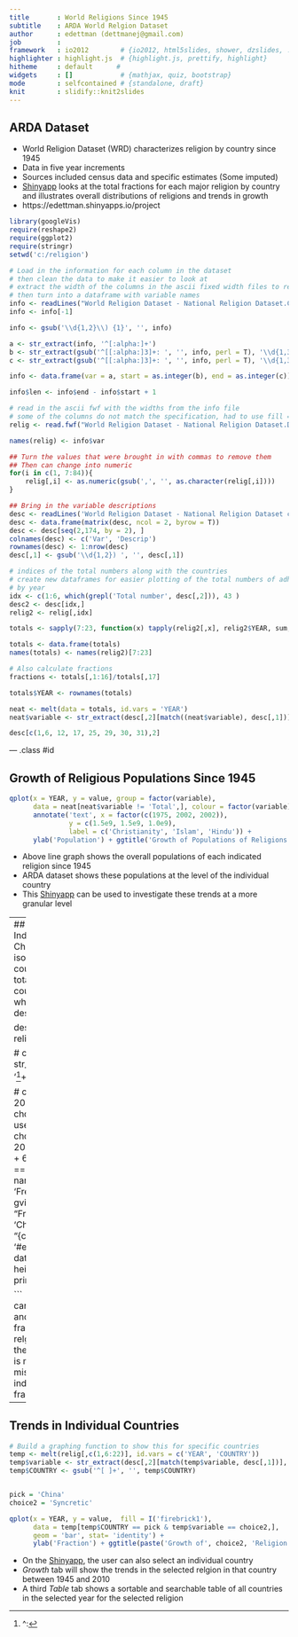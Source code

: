 ```yaml
--- 
title       : World Religions Since 1945
subtitle    : ARDA World Relgion Dataset
author      : edettman (dettmanej@gmail.com)
job         : 
framework   : io2012        # {io2012, html5slides, shower, dzslides, ...}
highlighter : highlight.js  # {highlight.js, prettify, highlight}
hitheme     : default      # 
widgets     : []            # {mathjax, quiz, bootstrap}
mode        : selfcontained # {standalone, draft}
knit        : slidify::knit2slides
--- 
```

<style>
.title-slide {
  background-color: #FFFFFF; /* #EDE0CF; ; #CA9F9D*/
}
em {
  font-style: italic
}

</style>

## ARDA Dataset

- World Religion Dataset (WRD) characterizes religion by country since 1945
- Data in five year increments
- Sources included census data and specific estimates (Some imputed)
- [Shinyapp](https://edettman.shinyapps.io/project) looks at the total fractions for each major religion by country and illustrates overall distributions of religions and trends in growth
- https://edettman.shinyapps.io/project

```r

library(googleVis)
require(reshape2)
require(ggplot2)
require(stringr)
setwd('c:/religion')

# Load in the information for each column in the dataset
# then clean the data to make it easier to look at
# extract the width of the columns in the ascii fixed width files to read it in
# then turn into a dataframe with variable names
info <- readLines("World Religion Dataset - National Religion Dataset.COL")
info <- info[-1]

info <- gsub('\\d{1,2}\\) {1}', '', info)

a <- str_extract(info, '^[:alpha:]+')
b <- str_extract(gsub('^[[:alpha:]3]+: ', '', info, perl = T), '\\d{1,3}')
c <- str_extract(gsub('^[[:alpha:]3]+: ', '', info, perl = T), '\\d{1,3}$')

info <- data.frame(var = a, start = as.integer(b), end = as.integer(c))

info$len <- info$end - info$start + 1

# read in the ascii fwf with the widths from the info file
# some of the columns do not match the specification, had to use fill = T 
relig <- read.fwf("World Religion Dataset - National Religion Dataset.DAT", widths = info$len, fill = T)

names(relig) <- info$var

## Turn the values that were brought in with commas to remove them
## Then can change into numeric
for(i in c(1, 7:84)){
    relig[,i] <- as.numeric(gsub(',', '', as.character(relig[,i])))
}

## Bring in the variable descriptions
desc <- readLines('World Religion Dataset - National Religion Dataset cb_descr.TXT')
desc <- data.frame(matrix(desc, ncol = 2, byrow = T))
desc <- desc[seq(2,174, by = 2), ]
colnames(desc) <- c('Var', 'Descrip')
rownames(desc) <- 1:nrow(desc)
desc[,1] <- gsub('\\d{1,2}) ', '', desc[,1])

# indices of the total numbers along with the countries
# create new dataframes for easier plotting of the total numbers of adherents
# by year
idx <- c(1:6, which(grepl('Total number', desc[,2])), 43 )
desc2 <- desc[idx,]
relig2 <- relig[,idx]

totals <- sapply(7:23, function(x) tapply(relig2[,x], relig2$YEAR, sum, na.rm = T) )

totals <- data.frame(totals)
names(totals) <- names(relig2)[7:23]

# Also calculate fractions
fractions <- totals[,1:16]/totals[,17]

totals$YEAR <- rownames(totals)

neat <- melt(data = totals, id.vars = 'YEAR')
neat$variable <- str_extract(desc[,2][match((neat$variable), desc[,1])], pattern = "^[[:alpha:]\\'-]+")

desc[c(1,6, 12, 17, 25, 29, 30, 31),2]

```

--- .class #id 

## Growth of Religious Populations Since 1945  

```r

qplot(x = YEAR, y = value, group = factor(variable), 
      data = neat[neat$variable != 'Total',], colour = factor(variable), geom = 'line', size = I(1.5)) +
      annotate('text', x = factor(c(1975, 2002, 2002)),
               y = c(1.5e9, 1.5e9, 1.0e9), 
               label = c('Christianity', 'Islam', 'Hindu')) +
      ylab('Population') + ggtitle('Growth of Populations of Religions')  

```

- Above line graph shows the overall populations of each indicated religion since 1945 
- ARDA dataset shows these populations at the level of the individual country 
- This [Shinyapp](https://edettman.shinyapps.io/project) can be used to investigate these trends at a more granular level

---
## World Geographic Plot of Individual Religions  
#### Christianity in 2010
```r

# now just isolate the fractions for each country by year
# indices of the total fractions along with the countries
idx <- c(1:6, which(grepl('Total percentage', desc[,2])) )

desc <- desc[idx,]
relig <- relig[,idx]

# choices for religion
a <- str_extract(desc[7:nrow(desc),2], '^[^:]+')

# choices for year are 1945 to 2010 in 5 year increments
# choice1 and choice2 are used as user inputs in the shiny app
choice1 = "Christianity"
choice2 = 2010
idx <- which(a == choice1) + 6
partRelig <- relig[relig$YEAR == choice2, c(6,idx)]
names(partRelig) <- c('Country', 'Freq')
G <- gvisGeoChart(partRelig,"Country", "Freq",
                  options = list(title = 'Christianity in 2010', 
                                 colorAxis = "{colors: ['#00853f', 'black', '#e31b23']}",
                                 datalessRegionColor = '#ffffff',
                                 height = 300, width = 600))
print(G, 'chart')

```
- On the [Shinyapp](https://edettman.shinyapps.io/project), the user can select an individual religion and year
- A heatmap of the fraction of people adhering to that relgion by year is then displayed in the *Map* tab
- Green is low, black is middle, red is high, and white is missing data
- Hover over individual countries to see the fraction of that religion

---
## Trends in Individual Countries

```r
# Build a graphing function to show this for specific countries
temp <- melt(relig[,c(1,6:22)], id.vars = c('YEAR', 'COUNTRY'))
temp$variable <- str_extract(desc[,2][match(temp$variable, desc[,1])], pattern = "^[[:alpha:]\\'-]+") 
temp$COUNTRY <- gsub('^[ ]+', '', temp$COUNTRY)


pick = 'China'
choice2 = 'Syncretic'

qplot(x = YEAR, y = value,  fill = I('firebrick1'),
      data = temp[temp$COUNTRY == pick & temp$variable == choice2,], 
      geom = 'bar', stat= 'identity') +
      ylab('Fraction') + ggtitle(paste('Growth of', choice2, 'Religion in', pick)) 

```

- On the [Shinyapp](https://edettman.shinyapps.io/project), the user can also select an individual country
- _Growth_ tab will show the trends in the selected relgion in that country between 1945 and 2010
- A third _Table_ tab shows a sortable and searchable table of all countries in the selected year for the selected religion